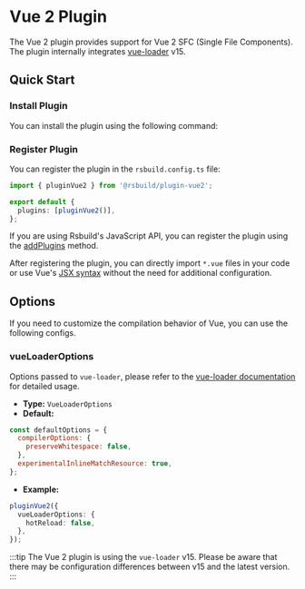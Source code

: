 # Vue 2 Plugin

The Vue 2 plugin provides support for Vue 2 SFC (Single File Components). The plugin internally integrates [vue-loader](https://vue-loader.vuejs.org/) v15.

## Quick Start

### Install Plugin

You can install the plugin using the following command:


<PackageManagerTabs command="add @rsbuild/plugin-vue2 -D" />

### Register Plugin

You can register the plugin in the `rsbuild.config.ts` file:

```ts title="rsbuild.config.ts"
import { pluginVue2 } from '@rsbuild/plugin-vue2';

export default {
  plugins: [pluginVue2()],
};
```

If you are using Rsbuild's JavaScript API, you can register the plugin using the [addPlugins](/api/javascript-api/instance.html#rsbuildaddplugins) method.

After registering the plugin, you can directly import `*.vue` files in your code or use Vue's [JSX syntax](https://github.com/vuejs/jsx-vue2) without the need for additional configuration.

## Options

If you need to customize the compilation behavior of Vue, you can use the following configs.

### vueLoaderOptions

Options passed to `vue-loader`, please refer to the [vue-loader documentation](https://vue-loader.vuejs.org/) for detailed usage.

- **Type:** `VueLoaderOptions`
- **Default:**

```js
const defaultOptions = {
  compilerOptions: {
    preserveWhitespace: false,
  },
  experimentalInlineMatchResource: true,
};
```

- **Example:**

```ts
pluginVue2({
  vueLoaderOptions: {
    hotReload: false,
  },
});
```

:::tip
The Vue 2 plugin is using the `vue-loader` v15. Please be aware that there may be configuration differences between v15 and the latest version.
:::
